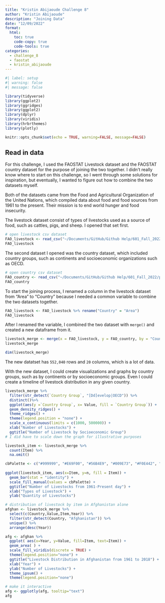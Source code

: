 ```yaml
---
title: "Kristin Abijaoude Challenge 8"
author: "Kristin Abijaoude"
description: "Joining Data"
date: "12/09/2022"
format:
  html:
    toc: true
    code-copy: true
    code-tools: true
categories:
  - challenge_8
  - faostat
  - kristin_abijaoude
---
```


```r
#| label: setup
#| warning: false
#| message: false

library(tidyverse)
library(ggplot2)
library(ggridges)
library(ggplot2)
library(dplyr)
library(viridis)
library(hrbrthemes)
library(plotly)

knitr::opts_chunk$set(echo = TRUE, warning=FALSE, message=FALSE)
```

## Read in data

For this challenge, I used the FAOSTAT Livestock dataset and the FAOSTAT country dataset for the purpose of joining the two together. I didn't really know where to start on this challenge, so I went through some solutions for inspiration, but eventually, I wanted to figure out how to combine the two datasets myself.

Both of the datasets came from the Food and Agricultural Organization of the United Nations, which compiled data about food and food sources from 1961 to the present. Their mission is to end world hunger and food insecurity. 

The livestock dataset consist of types of livestocks used as a source of food, such as cattles, pigs, and sheep. I opened that set first.

```r
# open livestock csv dataset
FAO_livestock <- read_csv("~/Documents/GitHub/Github Help/601_Fall_2022/posts/_data/FAOSTAT_livestock.csv")
FAO_livestock
```

The second dataset I opened was the country dataset, which included country groups, such as continents and socioeconomic organizations such as OECD. 

```r
# open country csv dataset
FAO_country <- read_csv("~/Documents/GitHub/Github Help/601_Fall_2022/posts/_data/FAOSTAT_country_groups.csv")
FAO_country
```
To start the joining process, I renamed a column in the livestock dataset from "Area" to "Country" because I needed a common variable to combine the two datasets together.

```r
FAO_livestock <- FAO_livestock %>% rename("Country" = "Area")
FAO_livestock
```
After I renamed the variable, I combined the two dataset with `merge()` and created a new dataframe from it.

```r
livestock_merge <- merge(x = FAO_livestock, y = FAO_country, by = "Country", all = TRUE)
livestock_merge
```
```r
dim(livestock_merge)
```

The new datatset has `552,040` rows and `20` columns, which is a lot of data.

With the new dataset, I could create visualizations and graphs by country groups, such as by continents or by socioeconomic groups. Even I could create a timeline of livestock distribution in any given country. 

```r
livestock_merge %>%
  filter(str_detect(`Country Group`, "[Dd]evelop|OECD")) %>%
  distinct()%>%
  ggplot(aes(y =`Country Group`, x= Value, fill = `Country Group`)) +
  geom_density_ridges() +
  theme_ridges() + 
  theme(legend.position = "none") +
  scale_x_continuous(limits = c(1000, 500000)) +
  xlab("Number of Livestocks") +
  ggtitle("Number of Livestock by Socioeconomic Group")
# I did have to scale down the graph for illustrative purposes
```

```r
livestock_item <- livestock_merge %>%
  count(Item) %>%
  na.omit()

cbPalette <- c("#999999", "#E69F00", "#56B4E9", "#009E73", "#F0E442", "#0072B2", "#D55E00", "#CC79A7", "#000000")
  
ggplot(livestock_item, aes(x=Item, y=n, fill = Item)) +
  geom_bar(stat = "identity") +
  scale_fill_manual(values = cbPalette) +
  ggtitle("Number of Livestocks from 1961-Present day") +
  xlab("Types of Livestock") +
  ylab("Quantity of Livestocks")
```

```r
# distribution of livestock by item in Afghanistan alone
afghan <- livestock_merge %>%
  select(c(Country,Value,Item,Year)) %>%
  filter(str_detect(Country, "Afghanistan")) %>%
  unique() %>%
  arrange(desc(Year))

afg <- afghan %>%
  ggplot( aes(x=Year, y=Value, fill=Item, text=Item)) +
  geom_area( ) +
  scale_fill_viridis(discrete = TRUE) +
  theme(legend.position="none") +
  ggtitle("Livestock Distribution in Afghanistan from 1961 to 2018") +
  xlab("Year") +
  ylab("Number of Livestocks") +
  theme_ipsum() +
  theme(legend.position="none")

# make it interactive
afg <- ggplotly(afg, tooltip="text")
afg
```

